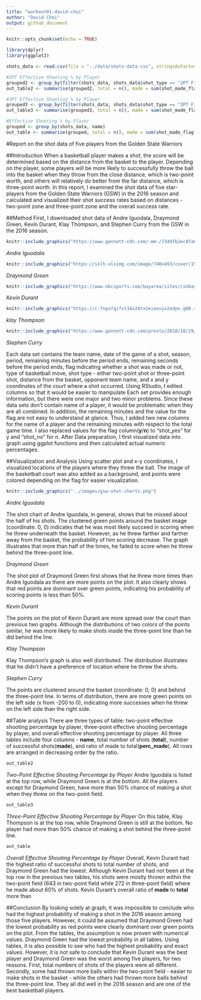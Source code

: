 ```yaml
---
title: "workout01-david-choi"
author: "David Choi"
output: github_document
---
```


```r
knitr::opts_chunk$set(echo = TRUE)
```
```r
library(dplyr)
library(ggplot2)
```

```r
shots_data <- read.csv(file = "../data/shots-data.csv", stringsAsFactors = FALSE)

#2PT Effective Shooting % by Player
grouped2 <- group_by(filter(shots_data, shots_data$shot_type == "2PT Field Goal"), name)
out_table2 <- summarise(grouped2, total = n(), made = sum(shot_made_flag == "shot_yes"), perc_made = (made/total)) %>% arrange(desc(perc_made))

#3PT Effective Shooting % by Player
grouped3 <- group_by(filter(shots_data, shots_data$shot_type == "3PT Field Goal"), name)
out_table3 <- summarise(grouped3, total = n(), made = sum(shot_made_flag == "shot_yes"), perc_made = (made/total)) %>% arrange(desc(perc_made))

#Effective Shooting % by Player 
grouped <- group_by(shots_data, name)
out_table <- summarise(grouped, total = n(), made = sum(shot_made_flag == "shot_yes"), perc_made = (made/total)) %>% arrange(desc(perc_made))
```
#Report on the shot data of five players from the Golden State Warriors

##Introduction
When a basketball player makes a shot, the score will be determined based on the distance from the basket to the player. Depending on the player, some players will be more likely to successfully throw the ball into the basket when they throw from the close distance, which is two-point worth, and others will relatively do better from the far distance, which is three-point worth. In this report, I examined the shot data of five star-players from the Golden State Warriors (GSW) in the 2016 season and calculated and visualized their shot success rates based on distances - two-point zone and three-point zone and the overall success rate. 

##Method
First, I downloaded shot data of Andre Iguodala, Draymond Green, Kevin Durant, Klay Thompson, and Stephen Curry from the GSW in the 2016 season. 

```r
knitr::include_graphics("https://www.gannett-cdn.com/-mm-/7349fb2ec8fa6eae87731d37a08df41a4a952655/c=320-223-4187-2408/local/-/media/2018/05/31/USATODAY/USATODAY/636633217332508663-2018-05-30-Andre-Iguodala.jpg?width=3200&height=1680&fit=crop")
```
*Andre Iguodala*

```r
knitr::include_graphics("https://sslh.ulximg.com/image/740x493/cover/1552486247_49002ead113517f2b994ae2c30e63a26.jpg/156091cb80182775fd88cbd2474c2adf/1552486247_f9a8182301cf3efca511eb2633dc445d.jpg")
```
*Draymond Green*

```r
knitr::include_graphics("https://www.nbcsports.com/bayarea/sites/csnbayarea/files/styles/article_hero_image/public/2019/03/10/durantmpx.jpg?itok=k61EQnSM")
```
*Kevin Durant*

```r
knitr::include_graphics("https://c-7npsfqifvt34x24tx2eieovyx2edpn.g00.sfgate.com/g00/3_c-7x78x78x78.tghbuf.dpn_/c-7NPSFQIFVT34x24iuuqtx3ax2fx2ft.ieovy.dpnx2fqipuptx2f12x2f12x2f12x2f57x2f28156999x2f0x2f031y031.kqhx3fj21d.nbslx3djnbhf_$/$/$/$/$/$/$/$/$")
```
*klay Thompson*

```r
knitr::include_graphics("https://www.gannett-cdn.com/presto/2018/10/29/USAT/2d9b02f9-c2ee-405e-bb80-1d2bc066388f-2018-10-28_Steph_Curry3.jpg?crop=2091,1668,x0,y112&width=534&height=401&fit=bounds&auto=webp")
```
*Stephen Curry*

Each data set contains the team name, date of the game of a shot, season, period, remaining minutes before the period ends, remaining seconds before the period ends, flag indicating whether a shot was made or not, type of basketball move, shot type - either two-point shot or three-point shot, distance from the basket, opponent team name, and x and y coordinates of the court where a shot occurred. 
Using RStudio, I edited columns so that it would be easier to manipulate Each set provides enough information, but there were one major and two minor problems. Since these data sets don't contain name of a player, it would be problematic when they are all combined. In addition, the remaining minutes and the value for the flag are not easy to understand at glance. Thus, I added two new columns for the name of a player and the remaining minutes with respect to the total game time. I also replaced values for the flag column(**y**/**n**) to "shot_yes" for y and "shot_no" for n.
After Data preparation, I first visualized data into graph using ggplot functions and then calculated actual numeric percentages.

##Visualization and Analysis
Using scatter plot and x-y coordinates, I visualized locations of the players where they threw the ball. The image of the basketball court was also added as a background, and points were colored depending on the flag for easier visualization.
```r
knitr::include_graphics("../images/gsw-shot-charts.png")
```

*Andre Iguodala*

The shot chart of Andre Iguodala, in general, shows that he missed about the half of his shots. The clustered green points around the basket image (coordinate: 0, 0) indicates that he was most likely succeed in scoring when he threw underneath the basket. However, as he threw farther and farther away from the basket, the probability of him scoring decrease. The graph illustrates that more than half of the times, he failed to score when he threw behind the three-point line.


*Draymond Green*

The shot plot of Draymond Green first shows that he threw more times than Andre Iguodala as there are more points on the plot. It also clearly shows that red points are dominant over green points, indicating his probability of scoring points is less than 50%. 


*Kevin Durant*

The points on the plot of Kevin Durant are more spread over the court than previous two graphs. Although the distributions of two colors of the points similar, he was more likely to make shots inside the three-point line than he did behind the line.


*Klay Thompson*

Klay Thompson's graph is also well distributed. The distribution illustrates that he didn't have a preference of location where he threw the shots. 


*Stephen Curry*

The points are clustered around the basket (coordinate: 0, 0) and behind the three-point line. In terms of distribution, there are more green points on the left side (x from -200 to 0), indicating more successes when he threw on the left side than the right side.




##Table analysis
There are three types of table: two-point effective shooting percentage by player, three-point effective shooting percentage by player, and overall effective shooting percentage by player. All three tables include four columns - **name**, total number of shots (**total**), number of successful shots(**made**), and ratio of made to total(**perc_made**). All rows are arranged in decreasing order by the ratio.

```r
out_table2
```


*Two-Point Effective Shooting Percentage by Player*
Andre Iguodala is listed at the top row, while Draymond Green is at the bottom. All the players except for Draymond Green, have more than 50% chance of making a shot when they threw on the two-point field.

```r
out_table3
```

*Three-Point Effective Shooting Percentage by Player*
On this table, Klay Thompson is at the top row, while Draymond Green is still at the bottom. No player had more than 50% chance of making a shot behind the three-point line. 

```r
out_table
```

*Overall Effective Shooting Percentage by Player*
Overall, Kevin Durant had the highest ratio of successful shots to total number of shots, and Draymond Green had the lowest. Although Kevin Durant had not been at the top row in the previous two tables, his shots were mostly thrown within the two-point field (643 in two-point field while 272 in three-point field) where he made about 60% of shots. Kevin Durant's overall ratio of **made** to **total** more than

##Conclusion
By looking solely at graph, it was impossible to conclude who had the highest probability of making a shot in the 2016 season among those five players. However, it could be assumed that Draymond Green had the lowest probability as red points were clearly dominant over green points on the plot. 
From the tables, the assumption is now proven with numerical values. Draymond Green had the lowest probability in all tables. Using tables, it is also possible to see who had the highest probability and exact values. 
However, it is not safe to conclude that Kevin Durant was the best player and Draymond Green was the worst among five players, for two reasons. First, total numbers of shots of the players were all different. Secondly, some had thrown more balls within the two-point field - easier to make shots in the basket - while the others had thrown more balls behind the three-point line. They all did well in the 2016 season and are one of the best basketball players.